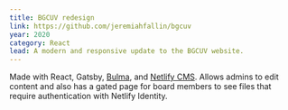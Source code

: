 ```yaml
---
title: BGCUV redesign
link: https://github.com/jeremiahfallin/bgcuv
year: 2020
category: React
lead: A modern and responsive update to the BGCUV website.
---
```


Made with React, Gatsby, [Bulma](https://bulma.io/),
and [Netlify CMS](https://www.netlifycms.org/). Allows admins to edit content
and also has a gated page for board members to see files that require authentication
with Netlify Identity.
